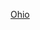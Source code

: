 {{US county navigation box
| template_name  = 俄亥俄縣 (印地安納州)
| listclass = hlist
| county         = 俄亥俄縣
| state          = 印地安納州

| map_image      = Map of Indiana highlighting Ohio County.svg
| map_caption    = Map of Indiana highlighting Ohio County
| map_size       = 75x75

| seat           = 賴辛森

| title1 = [[城市]]
| body1  = 
* [[賴辛森 (印地安納州)|賴辛森]]

| title2 = [[行政鎮區]]
| body2  = 
* [[卡斯鎮區 (印地安納州俄亥俄縣)|卡斯鎮區]]
* [[派克鎮區 (印地安納州俄亥俄縣)|派克鎮區]]
* [[蘭道夫鎮區 (印地安納州俄亥俄縣)|蘭道夫鎮區]]
* [[尤尼昂鎮區 (印地安納州俄亥俄縣)|尤尼昂鎮區]]

| title3 = [[非建制地區]]
| body3  = 
* [[阿伯丁 (印地安納州俄亥俄縣)|阿伯丁]]
* [[巴斯卡姆角 (印地安納州)|巴斯卡姆角]]
* [[比爾布蘭其 (印地安納州)|比爾布蘭其]]
* [[布魯 (印地安納州)|布魯]]
* [[布法羅 (印地安納州俄亥俄縣)|布法羅]]
* [[坎普肖爾 (印地安納州)|坎普肖爾]]
* [[考菲爾德角 (印地安納州)|考菲爾德角]]
* [[頓尼角 (印地安納州)|頓尼角]]
* [[哈特福德 (印地安納州俄亥俄縣)|哈特福德]]
* [[米爾頓 (印地安納州俄亥俄縣)|米爾頓]]
* [[諾斯蘭丁 (印地安納州)|諾斯蘭丁]]

}}<noinclude>
[[Category:印第安納州縣份導航模板|Ohio]]  
[[Category:俄亥俄縣 (印地安納州)| ]]
</noinclude>